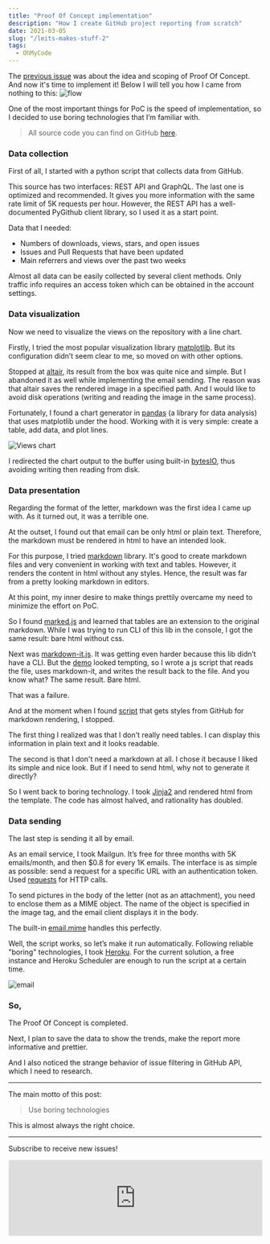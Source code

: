 ```yaml
---
title: "Proof Of Concept implementation"
description: "How I create GitHub project reporting from scratch"
date: 2021-03-05
slug: "/leits-makes-stuff-2"
tags:
  - OhMyCode
---
```


The [previous issue](../leits-makes-stuff-1) was about the idea and scoping of Proof Of Concept. And now it's time to implement it! Below I will tell you how I came from nothing to this:
![flow](./flow.png)

One of the most important things for PoС is the speed of implementation, so I decided to use boring technologies that I’m familiar with.

> All source code you can find on GitHub [here](https://github.com/leits/OhMyCode).

### Data collection

First of all, I started with a python script that collects data from GitHub.

This source has two interfaces: REST API and GraphQL. The last one is optimized and recommended. It gives you more information with the same rate limit of 5K requests per hour. However, the REST API has a well-documented PyGithub client library, so I used it as a start point.

Data that I needed:

- Numbers of downloads, views, stars, and open issues
- Issues and Pull Requests that have been updated
- Main referrers and views over the past two weeks

Almost all data can be easily collected by several client methods. Only traffic info requires an access token which can be obtained in the account settings.

### Data visualization

Now we need to visualize the views on the repository with a line chart.

Firstly, I tried the most popular visualization library [matplotlib](https://github.com/matplotlib/matplotlib). But its configuration didn’t seem clear to me, so moved on with other options.

Stopped at [altair](https://github.com/altair-viz/altair), its result from the box was quite nice and simple. But I abandoned it as well while implementing the email sending. The reason was that altair saves the rendered image in a specified path. And I would like to avoid disk operations (writing and reading the image in the same process).

Fortunately, I found a chart generator in [pandas](https://github.com/pandas-dev/pandas) (a library for data analysis) that uses matplotlib under the hood. Working with it is very simple: create a table, add data, and plot lines.

![Views chart](./views.png)

I redirected the chart output to the buffer using built-in [bytesIO](https://docs.python.org/3/library/io.html#io.BytesIO), thus avoiding writing then reading from disk.

### Data presentation

Regarding the format of the letter, markdown was the first idea I came up with. As it turned out, it was a terrible one.

At the outset, I found out that email can be only html or plain text. Therefore, the markdown must be rendered in html to have an intended look.

For this purpose, I tried [markdown](https://github.com/Python-Markdown/markdown) library. It's good to create markdown files and very convenient in working with text and tables. However, it renders the content in html without any styles. Hence, the result was far from a pretty looking markdown in editors.

At this point, my inner desire to make things prettily overcame my need to minimize the effort on PoC.

So I found [marked.js](https://github.com/markedjs/marked) and learned that tables are an extension to the original markdown. While I was trying to run CLI of this lib in the console, I got the same result: bare html without css.

Next was [markdown-it.js](https://github.com/markdown-it/markdown-it). It was getting even harder because this lib didn’t have a CLI. But the [demo](https://markdown-it.github.io) looked tempting, so I wrote a js script that reads the file, uses markdown-it, and writes the result back to the file. And you know what? The same result. Bare html.

That was a failure.

And at the moment when I found [script](https://github.com/sindresorhus/generate-github-markdown-css) that gets styles from GitHub for markdown rendering, I stopped.

The first thing I realized was that I don't really need tables. I can display this information in plain text and it looks readable.

The second is that I don't need a markdown at all. I chose it because I liked its simple and nice look. But if I need to send html, why not to generate it directly?

So I went back to boring technology. I took [Jinja2](https://github.com/pallets/jinja) and rendered html from the template. The code has almost halved, and rationality has doubled.

### Data sending

The last step is sending it all by email.

As an email service, I took Mailgun. It’s free for three months with 5K emails/month, and then $0.8 for every 1K emails. The interface is as simple as possible: send a request for a specific URL with an authentication token. Used [requests](https://github.com/psf/requests) for HTTP calls.

To send pictures in the body of the letter (not as an attachment), you need to enclose them as a MIME object. The name of the object is specified in the image tag, and the email client displays it in the body.

The built-in [email.mime](https://docs.python.org/3/library/email.mime.html) handles this perfectly.

Well, the script works, so let’s make it run automatically. Following reliable "boring" technologies, I took [Heroku](https://www.heroku.com). For the current solution, a free instance and Heroku Scheduler are enough to run the script at a certain time.

![email](./email.png)

### So,

The Proof Of Concept is completed.

Next, I plan to save the data to show the trends, make the report more informative and prettier.

And I also noticed the strange behavior of issue filtering in GitHub API, which I need to research.

---

The main motto of this post:

> Use boring technologies

This is almost always the right choice.

---

Subscribe to receive new issues!

<iframe
  src="https://leits.substack.com/embed"
  height="150"
  width="100%"
  style="border:1px solid #EEE; background:white;"
  frameborder="0"
  scrolling="no"
></iframe>
